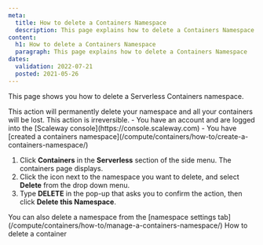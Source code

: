 ```yaml
---
meta:
  title: How to delete a Containers Namespace
  description: This page explains how to delete a Containers Namespace
content:
  h1: How to delete a Containers Namespace
  paragraph: This page explains how to delete a Containers Namespace
dates:
  validation: 2022-07-21
  posted: 2021-05-26
---
```


This page shows you how to delete a Serverless Containers namespace.

<Message type="important">
  This action will permanently delete your namespace and all your containers will be lost. This action is irreversible.
</Message>

<Message type="requirement">
  - You have an account and are logged into the [Scaleway console](https://console.scaleway.com) 
  - You have [created a containers namespace](/compute/containers/how-to/create-a-containers-namespace/)
</Message>

1. Click **Containers** in the **Serverless** section of the side menu. The containers page displays.
2. Click the <Icon name="more" /> icon next to the namespace you want to delete, and select **Delete** from the drop down menu. 
3. Type **DELETE** in the pop-up that asks you to confirm the action, then click **Delete this Namespace**.
<Message type="tip">
  You can also delete a namespace from the [namespace settings tab](/compute/containers/how-to/manage-a-containers-namespace/)
</Message>


<Navigation>
  <PreviousButton to="/compute/containers/how-to/delete-a-container/">How to delete a container</PreviousButton>
</Navigation>
